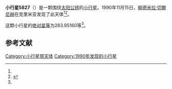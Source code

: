{{Infobox planet
| bgcolour = #FFFFC0
| name = 5827 Letunov
| symbol = 
| image = 
| caption = 
| discovery = yes
| discovery_ref = 
| discoverer = [[柳德米拉·切爾尼赫|柳德米拉·切爾尼赫]]
| discovery_site = [[克里米亚|克里米亚]] 
| discovered = 1990年11月15日
| designations = yes
| mp_name = 
| named_after = 
| alt_names = 1990 VB15/ 1980 RM3 / 1985 DS4 / 1990 UR11
| mp_category = [[主带小行星|主带小行星]]
| orbit_ref = <ref name="a">[http://ssd.jpl.nasa.gov/sbdb.cgi?sstr=5827 5827 Letunov] {{Wayback|url=http://ssd.jpl.nasa.gov/sbdb.cgi?sstr=5827 |date=20140817053456 }}，小行星數據庫瀏覽器（JPL Small-Body Database Browser）－[[美国国家航空航天局|美国国家航空航天局]]喷气推进实验室</ref>
| epoch = 2456400.5 (2013年4月18日更新)
| aphelion = {{convert|2.4681111|AU|km|3|abbr=on|lk=out}}
| perihelion = {{convert|1.9006543|AU|km|3|abbr=on}}
| semimajor = {{convert|2.1843827|AU|km|3|abbr=on}}
| eccentricity = 0.1298895
| period = 1179.210943 [[日|日]]<br />3.23[[儒略年|儒略年]]
| avg_speed = 
| inclination = 3.70329
| asc_node = 105.41836
| mean_anomaly = 
| arg_peri = 283.95160
| satellites = 
| physical_characteristics = yes
| dimensions = 
| mass = 
| density = 
| surface_grav = 
| escape_velocity = 
| sidereal_day = 
| axial_tilt = 
| pole_ecliptic_lat = 
| pole_ecliptic_lon = 
| albedo = 
| temperatures= 
| temp_name1 = 
| mean_temp_1 = 
| max_temp_1 = 
| temp_name2 = 
| max_temp_2 = 
| spectral_type = 
| abs_magnitude = 283.95160
}}

'''小行星5827'''（{{lang-en|5827 Letunov}}）是一颗围绕[[太阳|太阳]][[公转|公转]]的[[小行星|小行星]]。1990年11月15日，[[柳德米拉·切爾尼赫|柳德米拉·切爾尼赫]]在克里米亚发现了此天体<ref name="a" /><ref>{{cite news|title=小行星列表|url=http://cfa-www.harvard.edu/iau/lists/NumberedMPs.txt|accessdate=2013-07-08|newspaper=哈佛大学|archive-date=2008-05-17|archive-url=https://web.archive.org/web/20080517010638/http://cfa-www.harvard.edu/iau/lists/NumberedMPs.txt|dead-url=no}}</ref>。

这颗小行星的[[绝对星等|绝对星等]]为283.95160等<ref name="a" />。

==参考文献==
{{reflist}}
{{Minor Planet Number|[[小行星5826|小行星5826]]|[[小行星5828|小行星5828]]}}

{{小天体}}

[[Category:小行星带天体|Category:小行星带天体]]
[[Category:1990年发现的小行星|Category:1990年发现的小行星]]

{{asteroid-stub}}